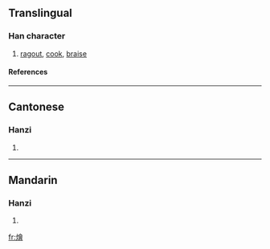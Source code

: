 {{see|烩}}

==Translingual==
===Han character===
{{Han char|rn=86|rad=火|as=13|sn=17|four=9886<sub>6</sub>|canj=火人一日 (FOMA)}}
# [[ragout]], [[cook]], [[braise]]
====References====
{{Han ref|kx=0685.201|dkj=19503|hdz=32241.070|uh=71F4|ud=29172|bh=C0ED|bd=49389}}

----
==Cantonese==
===Hanzi===
{{yue-hanzi|jyut=|y=wui6}}
# {{defn|Cantonese}}

----
==Mandarin==
===Hanzi===
{{cmn-hanzi|sim=烩|pin=[[hùi]] (hui4)|wg=hui<sup>4</sup>}}
# {{defn|Mandarin}}

[[fr:燴]]